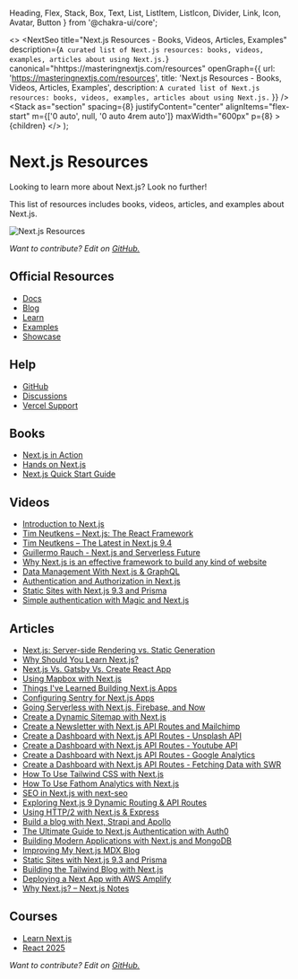   Heading,
  Flex,
  Stack,
  Box,
  Text,
  List,
  ListItem,
  ListIcon,
  Divider,
  Link,
  Icon,
  Avatar,
  Button
} from '@chakra-ui/core';


  <>
    <NextSeo
      title="Next.js Resources - Books, Videos, Articles, Examples"
      description={`A curated list of Next.js resources: books, videos, examples, articles about using Next.js.`}
      canonical="hhttps://masteringnextjs.com/resources"
      openGraph={{
        url: 'https://masteringnextjs.com/resources',
        title: 'Next.js Resources - Books, Videos, Articles, Examples',
        description: `A curated list of Next.js resources: books, videos, examples, articles about using Next.js.`
      }}
    />
    <Box as="main">
      <Flex justifyContent="center" flexDirection="column" bg="#FBFBFB">
        <Container>
          <Stack
            as="section"
            spacing={8}
            justifyContent="center"
            alignItems="flex-start"
            m={['0 auto', null, '0 auto 4rem auto']}
            maxWidth="600px"
            p={8}
          >
            <Flex
              flexDirection="column"
              justifyContent="flex-start"
              alignItems="flex-start"
              maxWidth="600px"
            >
              {children}
            </Flex>
          </Stack>
        </Container>
      </Flex>
    </Box>
  </>
);

# Next.js Resources

Looking to learn more about Next.js? Look no further!

This list of resources includes books, videos, articles, and examples about Next.js.

![Next.js Resources](/nextjs.jpg)

_Want to contribute? Edit on [GitHub.](https://github.com/leerob/mastering-nextjs/blob/master/pages/resources.mdx)_

## Official Resources

- [Docs](https://nextjs.org/docs/getting-started)
- [Blog](https://nextjs.org/blog)
- [Learn](https://nextjs.org/learn/basics/getting-started)
- [Examples](https://github.com/vercel/next.js/tree/canary/examples)
- [Showcase](https://nextjs.org/showcase)

## Help

- [GitHub](https://github.com/vercel/next.js)
- [Discussions](https://github.com/vercel/next.js/discussions)
- [Vercel Support](https://vercel.com/support)

## Books

- [Next.js in Action](https://www.manning.com/books/next-js-in-action)
- [Hands on Next.js](https://www.honext.io/)
- [Next.js Quick Start Guide](https://www.amazon.com/Next-js-Quick-Start-Guide-Server-side/dp/1788993667)

## Videos

- [Introduction to Next.js](https://www.youtube.com/watch?v=uQeidE2LA1s)
- [Tim Neutkens – Next.js: The React Framework](https://www.youtube.com/watch?v=KC7j3DtOnYE)
- [Tim Neutkens – The Latest in Next.js 9.4](https://www.youtube.com/watch?v=UD98x-2mido)
- [Guillermo Rauch - Next.js and Serverless Future](https://www.youtube.com/watch?v=2porsQ1gLvA)
- [Why Next.js is an effective framework to build any kind of website](https://www.youtube.com/watch?v=HeWp8kaVvnQ)
- [Data Management With Next.js & GraphQL](https://www.youtube.com/watch?v=g_LA1quUIi8)
- [Authentication and Authorization in Next.js](https://www.youtube.com/watch?v=bo4BbGwZsWo)
- [Static Sites with Next.js 9.3 and Prisma](https://www.youtube.com/watch?v=wk-dUsLUADg)
- [Simple authentication with Magic and Next.js](https://www.youtube.com/watch?v=u--BudNBKFU)

## Articles

- [Next.js: Server-side Rendering vs. Static Generation](https://vercel.com/blog/nextjs-server-side-rendering-vs-static-generation)
- [Why Should You Learn Next.js?](https://leerob.io/blog/learn-nextjs)
- [Next.js Vs. Gatsby Vs. Create React App](https://leerob.io/blog/nextjs-gatsby-create-react-app)
- [Using Mapbox with Next.js](https://leerob.io/blog/using-mapbox-with-next-js)
- [Things I've Learned Building Next.js Apps](https://leerob.io/blog/things-ive-learned-building-nextjs-apps)
- [Configuring Sentry for Next.js Apps](https://leerob.io/blog/configuring-sentry-for-nextjs-apps)
- [Going Serverless with Next.js, Firebase, and Now](https://leerob.io/blog/going-serverless-next-firebase-now)
- [Create a Dynamic Sitemap with Next.js](https://leerob.io/blog/nextjs-sitemap-robots)
- [Create a Newsletter with Next.js API Routes and Mailchimp](https://leerob.io/blog/mailchimp-next-js)
- [Create a Dashboard with Next.js API Routes - Unsplash API](https://leerob.io/blog/unsplash-api-nextjs)
- [Create a Dashboard with Next.js API Routes - Youtube API](https://leerob.io/blog/youtube-api-nextjs)
- [Create a Dashboard with Next.js API Routes - Google Analytics](https://leerob.io/blog/google-analytics-api-nextjs)
- [Create a Dashboard with Next.js API Routes - Fetching Data with SWR](https://leerob.io/blog/fetching-data-with-swr)
- [How To Use Tailwind CSS with Next.js](https://statickit.com/guides/next-js-tailwind)
- [How To Use Fathom Analytics with Next.js](https://statickit.com/guides/fathom-analytics-next-js)
- [SEO in Next.js with next-seo](https://www.garymeehan.ie/blog/seo-in-nextjs-with-next-seo)
- [Exploring Next.js 9 Dynamic Routing & API Routes](https://reacttricks.com/exploring-next-9-dynamic-routing-and-api-routes/)
- [Using HTTP/2 with Next.js & Express](https://itnext.io/using-http-2-with-next-js-express-917791ca249b)
- [Build a blog with Next, Strapi and Apollo](https://strapi.io/blog/build-a-blog-with-next-react-js-strapi-and-apollo?utm_source=twitter&utm_medium=social&utm_campaign=next-blog&utm_content=pmTh13-1)
- [The Ultimate Guide to Next.js Authentication with Auth0](https://auth0.com/blog/ultimate-guide-nextjs-authentication-auth0/)
- [Building Modern Applications with Next.js and MongoDB](https://www.mongodb.com/blog/post/building-modern-applications-with-nextjs-and-mongodb)
- [Improving My Next.js MDX Blog](https://leerob.io/blog/mdx)
- [Static Sites with Next.js 9.3 and Prisma](https://leerob.io/blog/next-prisma)
- [Building the Tailwind Blog with Next.js](https://blog.tailwindcss.com/building-the-tailwind-blog)
- [Deploying a Next App with AWS Amplify](https://dev.to/dabit3/5-minute-tutorial-deploying-a-next-app-with-aws-amplify-hosting-5199)
- [Why Next.js? – Next.js Notes](https://nextjsnotes.com/why-nextjs/)

## Courses

- [Learn Next.js](https://masteringnextjs.com)
- [React 2025](https://react2025.com)

_Want to contribute? Edit on [GitHub.](https://github.com/leerob/mastering-nextjs/blob/master/pages/resources.mdx)_

